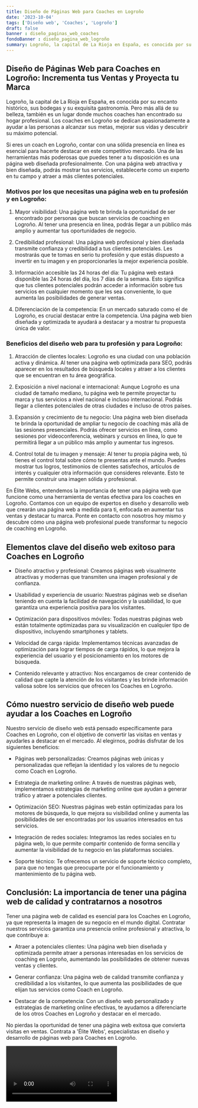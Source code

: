 ```yaml
---
title: Diseño de Páginas Web para Coaches en Logroño
date: '2023-10-04'
tags: ['Diseño web', 'Coaches', 'Logroño']
draft: false
banner : diseño_paginas_web_coaches
fondoBanner : diseño_pagina_web_logroño
summary: Logroño, la capital de La Rioja en España, es conocida por su encanto histórico, sus bodegas y su exquisita gastronomía. Pero más allá de su belleza, también es un lugar donde muchos coaches han encontrado su hogar profesional. Los coaches en Logroño se dedican apasionadamente a ayudar a las personas a alcanzar sus metas, mejorar sus vidas y descubrir su máximo potencial.
---
```


## Diseño de Páginas Web para Coaches en Logroño: Incrementa tus Ventas y Proyecta tu Marca

Logroño, la capital de La Rioja en España, es conocida por su encanto histórico, sus bodegas y su exquisita gastronomía. Pero más allá de su belleza, también es un lugar donde muchos coaches han encontrado su hogar profesional. Los coaches en Logroño se dedican apasionadamente a ayudar a las personas a alcanzar sus metas, mejorar sus vidas y descubrir su máximo potencial.

Si eres un coach en Logroño, contar con una sólida presencia en línea es esencial para hacerte destacar en este competitivo mercado. Una de las herramientas más poderosas que puedes tener a tu disposición es una página web diseñada profesionalmente. Con una página web atractiva y bien diseñada, podrás mostrar tus servicios, establecerte como un experto en tu campo y atraer a más clientes potenciales.

### Motivos por los que necesitas una página web en tu profesión y en Logroño:

1. Mayor visibilidad: Una página web te brinda la oportunidad de ser encontrado por personas que buscan servicios de coaching en Logroño. Al tener una presencia en línea, podrás llegar a un público más amplio y aumentar tus oportunidades de negocio.

2. Credibilidad profesional: Una página web profesional y bien diseñada transmite confianza y credibilidad a tus clientes potenciales. Les mostrarás que te tomas en serio tu profesión y que estás dispuesto a invertir en tu imagen y en proporcionarles la mejor experiencia posible.

3. Información accesible las 24 horas del día: Tu página web estará disponible las 24 horas del día, los 7 días de la semana. Esto significa que tus clientes potenciales podrán acceder a información sobre tus servicios en cualquier momento que les sea conveniente, lo que aumenta las posibilidades de generar ventas.

4. Diferenciación de la competencia: En un mercado saturado como el de Logroño, es crucial destacar entre la competencia. Una página web bien diseñada y optimizada te ayudará a destacar y a mostrar tu propuesta única de valor.

### Beneficios del diseño web para tu profesión y para Logroño:

1. Atracción de clientes locales: Logroño es una ciudad con una población activa y dinámica. Al tener una página web optimizada para SEO, podrás aparecer en los resultados de búsqueda locales y atraer a los clientes que se encuentran en tu área geográfica.

2. Exposición a nivel nacional e internacional: Aunque Logroño es una ciudad de tamaño mediano, tu página web te permite proyectar tu marca y tus servicios a nivel nacional e incluso internacional. Podrás llegar a clientes potenciales de otras ciudades e incluso de otros países.

3. Expansión y crecimiento de tu negocio: Una página web bien diseñada te brinda la oportunidad de ampliar tu negocio de coaching más allá de las sesiones presenciales. Podrás ofrecer servicios en línea, como sesiones por videoconferencia, webinars y cursos en línea, lo que te permitirá llegar a un público más amplio y aumentar tus ingresos.

4. Control total de tu imagen y mensaje: Al tener tu propia página web, tú tienes el control total sobre cómo te presentas ante el mundo. Puedes mostrar tus logros, testimonios de clientes satisfechos, artículos de interés y cualquier otra información que consideres relevante. Esto te permite construir una imagen sólida y profesional.

En Élite Webs, entendemos la importancia de tener una página web que funcione como una herramienta de ventas efectiva para los coaches en Logroño. Contamos con un equipo de expertos en diseño y desarrollo web que crearán una página web a medida para ti, enfocada en aumentar tus ventas y destacar tu marca. Ponte en contacto con nosotros hoy mismo y descubre cómo una página web profesional puede transformar tu negocio de coaching en Logroño.

<GifSeo />

<Cta />

## Elementos clave del diseño web exitoso para Coaches en Logroño

- Diseño atractivo y profesional: Creamos páginas web visualmente atractivas y modernas que transmiten una imagen profesional y de confianza.

- Usabilidad y experiencia de usuario: Nuestras páginas web se diseñan teniendo en cuenta la facilidad de navegación y la usabilidad, lo que garantiza una experiencia positiva para los visitantes.

- Optimización para dispositivos móviles: Todas nuestras páginas web están totalmente optimizadas para su visualización en cualquier tipo de dispositivo, incluyendo smartphones y tablets.

- Velocidad de carga rápida: Implementamos técnicas avanzadas de optimización para lograr tiempos de carga rápidos, lo que mejora la experiencia del usuario y el posicionamiento en los motores de búsqueda.

- Contenido relevante y atractivo: Nos encargamos de crear contenido de calidad que capte la atención de los visitantes y les brinde información valiosa sobre los servicios que ofrecen los Coaches en Logroño.

## Cómo nuestro servicio de diseño web puede ayudar a los Coaches en Logroño

Nuestro servicio de diseño web está pensado específicamente para Coaches en Logroño, con el objetivo de convertir las visitas en ventas y ayudarles a destacar en el mercado. Al elegirnos, podrás disfrutar de los siguientes beneficios:

- Páginas web personalizadas: Creamos páginas web únicas y personalizadas que reflejan la identidad y los valores de tu negocio como Coach en Logroño.

- Estrategia de marketing online: A través de nuestras páginas web, implementamos estrategias de marketing online que ayudan a generar tráfico y atraer a potenciales clientes.

- Optimización SEO: Nuestras páginas web están optimizadas para los motores de búsqueda, lo que mejora su visibilidad online y aumenta las posibilidades de ser encontradas por los usuarios interesados en tus servicios.

- Integración de redes sociales: Integramos las redes sociales en tu página web, lo que permite compartir contenido de forma sencilla y aumentar la visibilidad de tu negocio en las plataformas sociales.

- Soporte técnico: Te ofrecemos un servicio de soporte técnico completo, para que no tengas que preocuparte por el funcionamiento y mantenimiento de tu página web.

## Conclusión: La importancia de tener una página web de calidad y contratarnos a nosotros

Tener una página web de calidad es esencial para los Coaches en Logroño, ya que representa la imagen de su negocio en el mundo digital. Contratar nuestros servicios garantiza una presencia online profesional y atractiva, lo que contribuye a:

- Atraer a potenciales clientes: Una página web bien diseñada y optimizada permite atraer a personas interesadas en los servicios de coaching en Logroño, aumentando las posibilidades de obtener nuevas ventas y clientes.

- Generar confianza: Una página web de calidad transmite confianza y credibilidad a los visitantes, lo que aumenta las posibilidades de que elijan tus servicios como Coach en Logroño.

- Destacar de la competencia: Con un diseño web personalizado y estrategias de marketing online efectivas, te ayudamos a diferenciarte de los otros Coaches en Logroño y destacar en el mercado.

No pierdas la oportunidad de tener una página web exitosa que convierta visitas en ventas. Contrata a 'Élite Webs', especialistas en diseño y desarrollo de páginas web para Coaches en Logroño.

<Video />

<CtaBot job='Coaches' city='Logroño'/>

<Gmaps query='Logroño+españa+maps' />